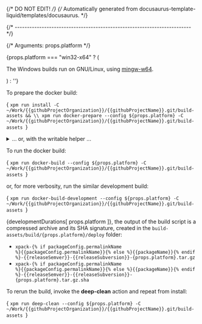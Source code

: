 {/* DO NOT EDIT! */}
{/* Automatically generated from docusaurus-template-liquid/templates/docusaurus. */}



{/* ------------------------------------------------------------------------ */}

{/* Arguments: props.platform */}

{props.platform === "win32-x64" ? ( <p>The Windows builds run on GNU/Linux, using <a href="https://mingw-w64.org">mingw-w64</a>.</p> ) : ''}

To prepare the docker build:

<CodeBlock language="sh"> {
`xpm run install -C ~/Work/{{githubProjectOrganization}}/{{githubProjectName}}.git/build-assets && \\
xpm run docker-prepare --config ${props.platform} -C ~/Work/{{githubProjectOrganization}}/{{githubProjectName}}.git/build-assets
`} </CodeBlock>

<details>
<summary>... or, with the writable helper ...</summary>

<CodeBlock language="sh"> {
`xpm run install -C ~/Work/{{githubProjectOrganization}}/{{githubProjectName}}.git/build-assets && \\
xpm run link-deps -C ~/Work/{{githubProjectOrganization}}/{{githubProjectName}}.git/build-assets && \\
xpm run docker-prepare --config ${props.platform} -C ~/Work/{{githubProjectOrganization}}/{{githubProjectName}}.git/build-assets && \\
xpm run docker-link-deps --config ${props.platform} -C ~/Work/{{githubProjectOrganization}}/{{githubProjectName}}.git/build-assets
`} </CodeBlock>

</details>

To run the docker build:

<CodeBlock language="sh"> {
`xpm run docker-build --config ${props.platform} -C ~/Work/{{githubProjectOrganization}}/{{githubProjectName}}.git/build-assets
`} </CodeBlock>

or, for more verbosity, run the similar development build:

<CodeBlock language="sh"> {
`xpm run docker-build-development --config ${props.platform} -C ~/Work/{{githubProjectOrganization}}/{{githubProjectName}}.git/build-assets
`} </CodeBlock>

{developmentDurations[ props.platform ]}, the output of the build script is a compressed
archive and its SHA signature, created in
the <code>build-assets/build/{props.platform}/deploy</code> folder:

- <code>xpack-{% if packageConfig.permalinkName %}{{packageConfig.permalinkName}}{% else %}{{packageName}}{% endif %}-{{releaseSemver}}-{{releaseSubversion}}-{props.platform}.tar.gz</code>
- <code>xpack-{% if packageConfig.permalinkName %}{{packageConfig.permalinkName}}{% else %}{{packageName}}{% endif %}-{{releaseSemver}}-{{releaseSubversion}}-{props.platform}.tar.gz.sha</code>

To rerun the build, invoke the **deep-clean** action and repeat from install:

<CodeBlock language="sh"> {
`xpm run deep-clean --config ${props.platform} -C ~/Work/{{githubProjectOrganization}}/{{githubProjectName}}.git/build-assets
`} </CodeBlock>
